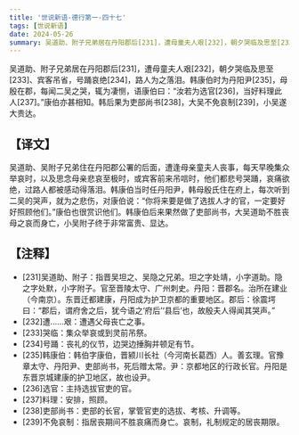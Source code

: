 ```yaml
---
title: '世说新语-德行第一-四十七'
tags: [世说新语]
date: 2024-05-26
summary: 吴道助、附子兄弟居在丹阳郡后[231]，遭母童夫人艰[232]，朝夕哭临及思至[233]、宾客吊省，号踊哀绝[234]，路人为之落泪。
---
```


吴道助、附子兄弟居在丹阳郡后[231]，遭母童夫人艰[232]，朝夕哭临及思至[233]、宾客吊省，号踊哀绝[234]，路人为之落泪。韩康伯时为丹阳尹[235]，母殷在郡，每闻二吴之哭，辄为凄恻，语康伯曰：“汝若为选官[236]，当好料理此人[237]。”康伯亦甚相知。韩后果为吏部尚书[238]，大吴不免哀制[239]，小吴遂大贵达。

## 【译文】

吴道助、吴附子兄弟住在丹阳郡公署的后面，遭逢母亲童夫人丧事，每天早晚集众举哀时，以及思念母亲悲哀至极时，或宾客前来吊唁时，他们都悲号哭踊，哀痛欲绝，过路人都被感动得落泪。韩康伯当时任丹阳尹，韩母殷氏住在府上，每次听到二吴的哭声，就为之悲伤，对康伯说：“你将来要是做了选拔人才的官，一定要好好照顾他们。”康伯也很赏识他们。韩康伯后来果然做了吏部尚书，大吴道助不胜丧母之哀而身亡，小吴附子终于非常富贵、显达。

## 【注释】

- [231]吴道助、附子：指晋吴坦之、吴隐之兄弟。坦之字处靖，小字道助。隐之字处默，小字附子。官至晋陵太守、广州刺史。丹阳：晋郡名。治所在建业（今南京）。东晋迁都建康，丹阳成为护卫京都的重要地区。郡后：徐震堮曰：“郡后，谓府舍之后，犹今语之‘府后’‘县后’也，故殷夫人得闻其哭声。”
- [232]遭……艰：遭遇父母丧亡之事。
- [233]哭临：集众举哀或到灵前吊祭。
- [234]号踊：丧礼的仪节，边哭边捶胸并顿足有节。
- [235]韩康伯：韩伯字康伯，晋颍川长社（今河南长葛西）人。善玄理。官豫章太守、丹阳尹、吏部尚书，死后赠太常。尹：京都地区的行政长官。丹阳是东晋京城建康的护卫地区，故也设尹。
- [236]选官：主持选拔官吏的官。
- [237]料理：安排，照顾。
- [238]吏部尚书：吏部的长官，掌管官吏的选拔、考核、升调等。
- [239]不免哀制：指居丧期间不胜哀痛而身亡。哀制，礼制规定的居丧期限。
